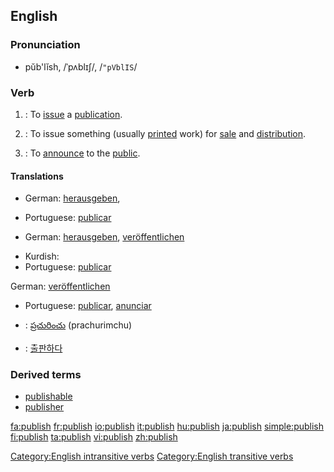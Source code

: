 ==English==

===Pronunciation===
*pŭb'lĭsh, /ˈpʌblɪʃ/, /<tt>"pVblIS</tt>/

===Verb===
{{wikipedia}}
{{en-infl-reg-sibilant|publi|sh|}}

# {{intransitive}}: To [[issue]] a [[publication]].
# {{transitive}}: To issue something (usually [[print]]ed work) for [[sale]] and [[distribution]].
# {{transitive}}: To [[announce]] to the [[public]].

====Translations====
{{trans-top|To issue a publication}}
*German: [[herausgeben]], 
{{trans-mid}}
*Portuguese: [[publicar]]
{{trans-bottom}}

{{trans-top|To issue something (usually printed work) for sale and distribution}}
*German: [[herausgeben]], [[veröffentlichen]]
{{trans-mid}}
*Kurdish: {{KUchar|[[چاپکردن]]}}
*Portuguese: [[publicar]]
{{trans-bottom}}

{{trans-top|To announce to the public}}
German: [[veröffentlichen]]
*Portuguese: [[publicar]], [[anunciar]]
{{trans-mid}}
{{trans-bottom}}

{{checktrans}}
{{top}}
*{{ttbc|Telugu}}: [[ప్రచురించు]] (prachurimchu)
*{{ttbc|Korean}}: [[출판하다]]
{{bottom}}

===Derived terms===
* [[publishable]]
* [[publisher]]

[[Category:English intransitive verbs]]
[[Category:English transitive verbs]]

[[fa:publish]]
[[fr:publish]]
[[io:publish]]
[[it:publish]]
[[hu:publish]]
[[ja:publish]]
[[simple:publish]]
[[fi:publish]]
[[ta:publish]]
[[vi:publish]]
[[zh:publish]]